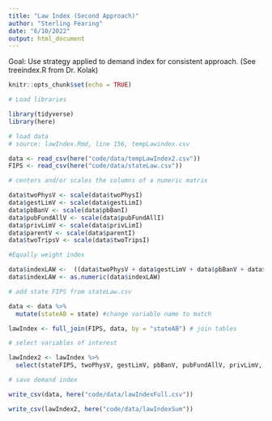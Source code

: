 ```yaml
---
title: "Law Index (Second Approach)"
author: "Sterling Fearing"
date: "6/10/2022"
output: html_document
---
```


Goal: Use strategy applied to demand index for consistent approach. (See treeindex.R from Dr. Kolak)

```r
knitr::opts_chunk$set(echo = TRUE)
```

```r
# Load libraries

library(tidyverse)
library(here)
```

```r
# load data
# source: lawIndex.Rmd, line 156, tempLawindex.csv

data <- read_csv(here("code/data/tempLawIndex2.csv"))
FIPS <- read_csv(here("code/data/stateLaw.csv"))

```

```r
# centers and/or scales the columns of a numeric matrix

data$twoPhysV <- scale(data$twoPhysI)
data$gestLimV <- scale(data$gestLimI)
data$pbBanV <- scale(data$pbBanI)
data$pubFundAllV <- scale(data$pubFundAllI)
data$privLimV <- scale(data$privLimI)
data$parentV <- scale(data$parentI)
data$twoTripsV <- scale(data$twoTripsI)

```

```r
#Equally weight index 

data$indexLAW <-  ((data$twoPhysV + data$gestLimV + data$pbBanV + data$pubFundAllV + data$privLimV + data$parentV + data$twoTripsV)/7)
data$indexLAW <- as.numeric(data$indexLAW)

```

```r
# add state FIPS from stateLaw.csv

data <- data %>%
  mutate(stateAB = state) #change variable name to match

lawIndex <- full_join(FIPS, data, by = "stateAB") # join tables

# select variables of interest

lawIndex2 <- lawIndex %>%
  select(stateFIPS, twoPhysV, gestLimV, pbBanV, pubFundAllV, privLimV, parentV, indexLAW)
```

```r
# save demand index

write_csv(data, here("code/data/lawIndexFull.csv"))

write_csv(lawIndex2, here("code/data/lawIndexSum"))
```

